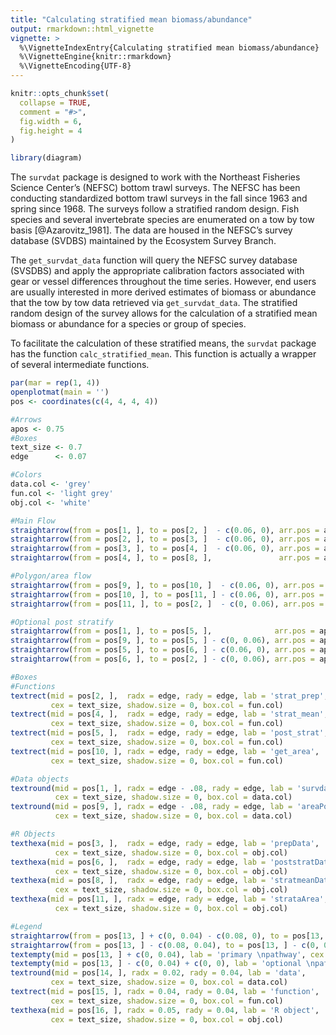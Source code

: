 ```yaml
---
title: "Calculating stratified mean biomass/abundance"
output: rmarkdown::html_vignette
vignette: >
  %\VignetteIndexEntry{Calculating stratified mean biomass/abundance}
  %\VignetteEngine{knitr::rmarkdown}
  %\VignetteEncoding{UTF-8}
---
```


```r
knitr::opts_chunk$set(
  collapse = TRUE,
  comment = "#>",
  fig.width = 6, 
  fig.height = 4
)

library(diagram)
```

The `survdat` package is designed to work with the Northeast Fisheries Science Center's (NEFSC) bottom trawl surveys. The NEFSC has been conducting standardized bottom trawl surveys in the fall since 1963 and spring since 1968.  The surveys follow a stratified random design.  Fish species and several invertebrate species are enumerated on a tow by tow basis [@Azarovitz_1981]. The data are housed in the NEFSC's survey database (SVDBS) maintained by the Ecosystem Survey Branch.

The `get_survdat_data` function will query the NEFSC survey database (SVSDBS) and apply the appropriate calibration factors associated with gear or vessel differences throughout the time series.  However, end users are usually interested in more derived estimates of biomass or abundance that the tow by tow data retrieved via `get_survdat_data`. The stratified random design of the survey allows for the calculation of a stratified mean biomass or abundance for a species or group of species.

To facilitate the calculation of these stratified means, the `survdat` package has the function `calc_stratified_mean`.  This function is actually a wrapper of several intermediate functions.

```r
par(mar = rep(1, 4))
openplotmat(main = '')
pos <- coordinates(c(4, 4, 4, 4))

#Arrows
apos <- 0.75
#Boxes
text_size <- 0.7
edge      <- 0.07

#Colors
data.col <- 'grey'
fun.col <- 'light grey'
obj.col <- 'white'

#Main Flow
straightarrow(from = pos[1, ], to = pos[2, ]  - c(0.06, 0), arr.pos = apos)
straightarrow(from = pos[2, ], to = pos[3, ]  - c(0.06, 0), arr.pos = apos)
straightarrow(from = pos[3, ], to = pos[4, ]  - c(0.06, 0), arr.pos = apos)
straightarrow(from = pos[4, ], to = pos[8, ],               arr.pos = apos)

#Polygon/area flow
straightarrow(from = pos[9, ], to = pos[10, ]  - c(0.06, 0), arr.pos = apos)
straightarrow(from = pos[10, ], to = pos[11, ] - c(0.06, 0), arr.pos = apos)
straightarrow(from = pos[11, ], to = pos[2, ]  - c(0, 0.06), arr.pos = apos)

#Optional post stratify
straightarrow(from = pos[1, ], to = pos[5, ],              arr.pos = apos, lty = 3)
straightarrow(from = pos[9, ], to = pos[5, ] - c(0, 0.06), arr.pos = apos, lty = 3)
straightarrow(from = pos[5, ], to = pos[6, ] - c(0.06, 0), arr.pos = apos, lty = 3)
straightarrow(from = pos[6, ], to = pos[2, ] - c(0, 0.06), arr.pos = apos, lty = 3)

#Boxes
#Functions
textrect(mid = pos[2, ],  radx = edge, rady = edge, lab = 'strat_prep',   
         cex = text_size, shadow.size = 0, box.col = fun.col)
textrect(mid = pos[4, ],  radx = edge, rady = edge, lab = 'strat_mean',   
         cex = text_size, shadow.size = 0, box.col = fun.col)
textrect(mid = pos[5, ],  radx = edge, rady = edge, lab = 'post_strat',   
         cex = text_size, shadow.size = 0, box.col = fun.col)
textrect(mid = pos[10, ], radx = edge, rady = edge, lab = 'get_area',   
         cex = text_size, shadow.size = 0, box.col = fun.col)

#Data objects
textround(mid = pos[1, ], radx = edge - .08, rady = edge, lab = 'survdat', 
          cex = text_size, shadow.size = 0, box.col = data.col)
textround(mid = pos[9, ], radx = edge - .08, rady = edge, lab = 'areaPolygon',
          cex = text_size, shadow.size = 0, box.col = data.col)

#R Objects
texthexa(mid = pos[3, ],  radx = edge, rady = edge, lab = 'prepData',
          cex = text_size, shadow.size = 0, box.col = obj.col)
texthexa(mid = pos[6, ],  radx = edge, rady = edge, lab = 'poststratData',
          cex = text_size, shadow.size = 0, box.col = obj.col)
texthexa(mid = pos[8, ],  radx = edge, rady = edge, lab = 'stratmeanData',
          cex = text_size, shadow.size = 0, box.col = obj.col)
texthexa(mid = pos[11, ], radx = edge, rady = edge, lab = 'strataArea',
          cex = text_size, shadow.size = 0, box.col = obj.col)

#Legend
straightarrow(from = pos[13, ] + c(0, 0.04) - c(0.08, 0), to = pos[13, ] + c(0, 0.04), lty = 1, arr.pos = 1)
straightarrow(from = pos[13, ] - c(0.08, 0.04), to = pos[13, ] - c(0, 0.04), lty = 3, arr.pos = 1)
textempty(mid = pos[13, ] + c(0, 0.04), lab = 'primary \npathway', cex = text_size)
textempty(mid = pos[13, ] - c(0, 0.04) + c(0, 0), lab = 'optional \npathway', cex = text_size)
textround(mid = pos[14, ], radx = 0.02, rady = 0.04, lab = 'data',
         cex = text_size, shadow.size = 0, box.col = data.col)
textrect(mid = pos[15, ], radx = 0.04, rady = 0.04, lab = 'function',
         cex = text_size, shadow.size = 0, box.col = fun.col)
texthexa(mid = pos[16, ], radx = 0.05, rady = 0.04, lab = 'R object',
         cex = text_size, shadow.size = 0, box.col = obj.col)
```




